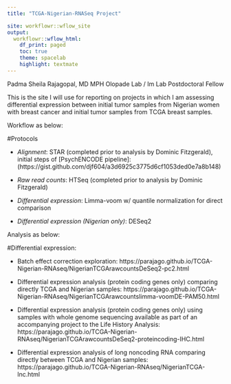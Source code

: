 ```yaml
---
title: "TCGA-Nigerian-RNASeq Project"

site: workflowr::wflow_site
output:
  workflowr::wflow_html:
    df_print: paged
    toc: true
    theme: spacelab
    highlight: textmate
---
```


Padma Sheila Rajagopal, MD MPH
Olopade Lab / Im Lab Postdoctoral Fellow

This is the site I will use for reporting on projects in which I am assessing differential expression between initial tumor samples from Nigerian women with breast cancer and initial tumor samples from TCGA breast samples. 

Workflow as below:

#Protocols

* *Alignment*: STAR (completed prior to analysis by Dominic Fitzgerald), initial steps of 
[PsychENCODE pipeline]: (https://gist.github.com/djf604/a3d6925c3775d6cf1053ded0e7a8b148)

* *Raw read counts*: HTSeq (completed prior to analysis by Dominic Fitzgerald)

* *Differential expression*: Limma-voom w/ quantile normalization for direct comparison

* *Differential expression (Nigerian only)*: DESeq2

Analysis as below:

#Differential expression:

* Batch effect correction exploration: 
https://parajago.github.io/TCGA-Nigerian-RNAseq/NigerianTCGArawcountsDeSeq2-pc2.html

* Differential expression analysis (protein coding genes only) comparing directly TCGA and Nigerian samples: https://parajago.github.io/TCGA-Nigerian-RNAseq/NigerianTCGArawcountslimma-voomDE-PAM50.html

* Differential expression analysis (protein coding genes only) using samples with whole genome sequencing available as part of an accompanying project to the Life History Analysis: https://parajago.github.io/TCGA-Nigerian-RNAseq/NigerianTCGArawcountsDeSeq2-proteincoding-IHC.html

* Differential expression analysis of long noncoding RNA comparing directly between TCGA and Nigerian samples: https://parajago.github.io/TCGA-Nigerian-RNAseq/NigerianTCGA-lnc.html